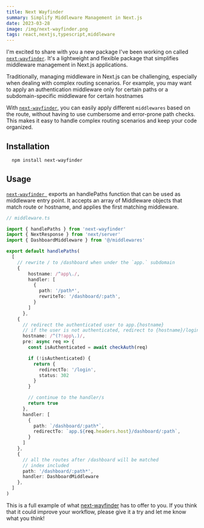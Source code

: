 ```yaml
---
title: Next Wayfinder
summary: Simplify Middleware Management in Next.js
date: 2023-03-28
image: /img/next-wayfinder.png
tags: react,nextjs,typescript,middleware
---
```



I'm excited to share with you a new package I've been working on called [`next-wayfinder`][repo]. 
It's a lightweight and flexible package that simplifies middleware management in Next.js applications.

Traditionally, managing middleware in Next.js can be challenging, especially when dealing with complex routing scenarios. For example, you may want to apply an authentication middleware only for certain paths or a subdomain-specific middleware for certain hostnames

With [`next-wayfinder`][repo], you can easily apply different `middlewares` based on the route, without having to use cumbersome and error-prone path checks. 
This makes it easy to handle complex routing scenarios and keep your code organized.

## Installation

```bash
  npm install next-wayfinder
```

## Usage
[`next-wayfinder `][repo] exports an handlePaths function that can be used as middleware entry point. It accepts an array of Middleware objects that match route or hostname, and applies the first matching middleware.

```ts
// middleware.ts

import { handlePaths } from 'next-wayfinder'
import { NextResponse } from 'next/server'
import { DashboardMiddleware } from '@/middlewares'

export default handlePaths(
  [
    // rewrite / to /dashboard when under the `app.` subdomain
    {
        hostname: /^app\./,
        handler: [
          {
            path: '/path*',
            rewriteTo: '/dashboard/:path',
          }
        ]
      },
    {
      // redirect the authenticated user to app.{hostname}
      // if the user is not authenticated, redirect to {hostname}/login
      hostname: /^(?!app\.)/,
      pre: async req => {
        const isAuthenticated = await checkAuth(req)

        if (!isAuthenticated) {
          return {
            redirectTo: '/login',
            status: 302
          }
        }

        // continue to the handler/s
        return true
      },
      handler: [
        {
          path: `/dashboard/:path*`,
          redirectTo: `app.${req.headers.host}/dashboard/:path`,
        }
      ]
    },
    {
      // all the routes after /dashboard will be matched
      // index included
      path: '/dashboard/:path*',
      handler: DashboardMiddleware
    },
  ]
)
```

This is a full example of what [next-wayfinder][repo] has to offer to you.
If you think that it could improve your workflow, please give it a try and let me know what you think!

> [][repo]

[repo]: https://github.com/rawnly/next-wayfinder
